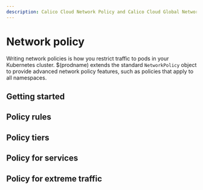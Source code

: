 ```yaml
---
description: Calico Cloud Network Policy and Calico Cloud Global Network Policy are the fundamental resources to secure workloads and hosts, and to adopt a zero trust security model.
---
```



# Network policy

Writing network policies is how you restrict traffic to pods in your Kubernetes cluster.
$(prodname) extends the standard `NetworkPolicy` object to provide advanced network policy features, such as policies that apply to all namespaces.

## Getting started

<DocCardLinkLayout>
  <DocCardLink docId='network-policy/policy-best-practices' />
  <DocCardLink docId='network-policy/beginners/kubernetes-default-deny' />
  <DocCardLink docId='network-policy/beginners/calico-network-policy' />
  <DocCardLink docId='network-policy/networksets' />
  <DocCardLink docId='network-policy/domain-based-policy' />
</DocCardLinkLayout>


## Policy rules

<DocCardLinkLayout>
  <DocCardLink docId='network-policy/beginners/policy-rules/policy-rules-overview' />
  <DocCardLink docId='network-policy/beginners/policy-rules/namespace-policy' />
  <DocCardLink docId='network-policy/beginners/policy-rules/service-policy' />
  <DocCardLink docId='network-policy/beginners/policy-rules/service-accounts' />
  <DocCardLink docId='network-policy/beginners/policy-rules/external-ips-policy' />
  <DocCardLink docId='network-policy/beginners/policy-rules/icmp-ping' />
</DocCardLinkLayout>

## Policy tiers

<DocCardLinkLayout>
  <DocCardLink docId='network-policy/policy-tiers/tiered-policy' />
  <DocCardLink docId='network-policy/policy-tiers/allow-tigera' />
  <DocCardLink docId='network-policy/policy-tiers/policy-tutorial-ui' />
  <DocCardLink docId='network-policy/policy-tiers/rbac-tiered-policies' />
</DocCardLinkLayout>

## Policy for services

<DocCardLinkLayout>
  <DocCardLink docId='network-policy/beginners/services/kubernetes-node-ports' />
  <DocCardLink docId='network-policy/beginners/services/services-cluster-ips' />
</DocCardLinkLayout>

## Policy for extreme traffic

<DocCardLinkLayout>
  <DocCardLink docId='network-policy/extreme-traffic/high-connection-workloads' />
  <DocCardLink docId='network-policy/extreme-traffic/defend-dos-attack' />
</DocCardLinkLayout>